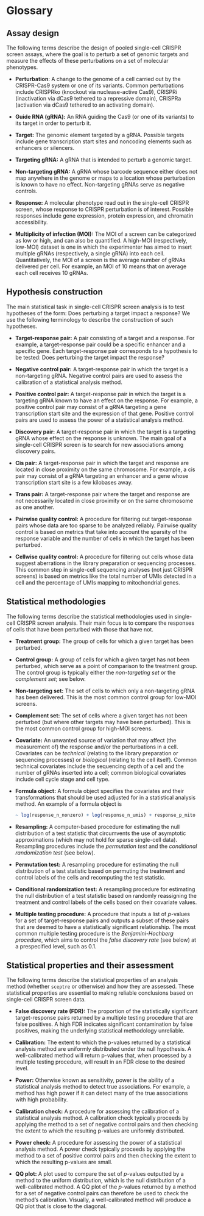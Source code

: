 # Glossary {#sec-glossary}

## Assay design

The following terms describe the design of pooled single-cell CRISPR screen assays, where the goal is to perturb a set of genomic targets and measure the effects of these perturbations on a set of molecular phenotypes.

-  **Perturbation**: A change to the genome of a cell carried out by the CRISPR-Cas9 system or one of its variants. Common perturbations include CRISPRko (knockout via nuclease-active Cas9), CRISPRi (inactivation via dCas9 tethered to a repressive domain), CRISPRa (activation via dCas9 tethered to an activating domain).

-   **Guide RNA (gRNA):** An RNA guiding the Cas9 (or one of its variants) to its target in order to perturb it.

-   **Target:** The genomic element targeted by a gRNA. Possible targets include gene transcription start sites and noncoding elements such as enhancers or silencers.

-   **Targeting gRNA:** A gRNA that is intended to perturb a genomic target.

-   **Non-targeting gRNA:** A gRNA whose barcode sequence either does not map anywhere in the genome or maps to a location whose perturbation is known to have no effect. Non-targeting gRNAs serve as negative controls.

-   **Response:** A molecular phenotype read out in the single-cell CRISPR screen, whose response to CRISPR perturbation is of interest. Possible responses include gene expression, protein expression, and chromatin accessibility.

-   **Multiplicity of infection (MOI):** The MOI of a screen can be categorized as low or high, and can also be quantified. A high-MOI (respectively, low-MOI) dataset is one in which the experimenter has aimed to insert multiple gRNAs (respectively, a single gRNA) into each cell. Quantitatively, the MOI of a screen is the average number of gRNAs delivered per cell. For example, an MOI of 10 means that on average each cell receives 10 gRNAs.

## Hypothesis construction

The main statistical task in single-cell CRISPR screen analysis is to test hypotheses of the form: Does perturbing a target impact a response? We use the following terminology to describe the construction of such hypotheses.

<!-- -   **gRNA group:** Two or more gRNAs whose effects one wishes to study together. In particular, one wishes to test whether any gRNA in the group has an effect on a response of interest. Typically, gRNAs with the same target are grouped together. -->

-   **Target-response pair:** A pair consisting of a target and a response. For example, a target-response pair could be a specific enhancer and a specific gene. Each target-response pair corresponds to a hypothesis to be tested: Does perturbing the target impact the response?

-   **Negative control pair:** A target-response pair in which the target is a non-targeting gRNA. Negative control pairs are used to assess the calibration of a statistical analysis method.

-   **Positive control pair:** A target-response pair in which the target is a targeting gRNA known to have an effect on the response. For example, a positive control pair may consist of a gRNA targeting a gene transcription start site and the expression of that gene. Positive control pairs are used to assess the power of a statistical analysis method.

-   **Discovery pair:** A target-response pair in which the target is a targeting gRNA whose effect on the response is unknown. The main goal of a single-cell CRISPR screen is to search for new associations among discovery pairs.

-   **Cis pair:** A target-response pair in which the target and response are located in close proximity on the same chromosome. For example, a cis pair may consist of a gRNA targeting an enhancer and a gene whose transcription start site is a few kilobases away. 

-   **Trans pair:** A target-response pair where the target and response are not necessarily located in close proximity or on the same chromosome as one another.

-   **Pairwise quality control:** A procedure for filtering out target-response pairs whose data are too sparse to be analyzed reliably. Pairwise quality control is based on metrics that take into account the sparsity of the response variable and the number of cells in which the target has been perturbed.

-   **Cellwise quality control:** A procedure for filtering out cells whose data suggest aberrations in the library preparation or sequencing processes. This common step in single-cell sequencing analyses (not just CRISPR screens) is based on metrics like the total number of UMIs detected in a cell and the percentage of UMIs mapping to mitochondrial genes.

## Statistical methodologies

The following terms describe the statistical methodologies used in single-cell CRISPR screen analysis. Their main focus is to compare the responses of cells that have been perturbed with those that have not.

-   **Treatment group:** The group of cells for which a given target has been perturbed.

-   **Control group:** A group of cells for which a given target has not been perturbed, which serve as a point of comparison to the treatment group. The control group is typically either the *non-targeting set* or the *complement set*; see below.

-   **Non-targeting set:** The set of cells to which only a non-targeting gRNA has been delivered. This is the most common control group for low-MOI screens.

-   **Complement set:** The set of cells where a given target has not been perturbed (but where other targets may have been perturbed). This is the most common control group for high-MOI screens.

-   **Covariate:** An unwanted source of variation that may affect (the measurement of) the response and/or the perturbations in a cell. Covariates can be *technical* (relating to the library preparation or sequencing processes) or *biological* (relating to the cell itself). Common technical covariates include the sequencing depth of a cell and the number of gRNAs inserted into a cell; common biological covariates include cell cycle stage and cell type. 

-   **Formula object:** A formula object specifies the covariates and their transformations that should be used adjusted for in a statistical analysis method. An example of a formula object is 

    ```r
    ~ log(response_n_nonzero) + log(response_n_umis) + response_p_mito + batch
    ```

-   **Resampling:** A computer-based procedure for estimating the null distribution of a test statistic that circumvents the use of asymptotic approximations (which may not hold for sparse single-cell data). Resampling procedures include the *permutation test* and the *conditional randomization test* (see below).

-   **Permutation test:** A resampling procedure for estimating the null distribution of a test statistic based on permuting the treatment and control labels of the cells and recomputing the test statistic.

-   **Conditional randomization test:** A resampling procedure for estimating the null distribution of a test statistic based on randomly reassigning the treatment and control labels of the cells based on their covariate values.

-   **Multiple testing procedure:** A procedure that inputs a list of $p$-values for a set of target-response pairs and outputs a subset of these pairs that are deemed to have a statistically significant relationship. The most common multiple testing procedure is the *Benjamini-Hochberg procedure*, which aims to control the *false discovery rate* (see below) at a prespecified level, such as 0.1.

## Statistical properties and their assessment

The following terms describe the statistical properties of an analysis method (whether `sceptre` or otherwise) and how they are assessed. These statistical properties are essential to making reliable conclusions based on single-cell CRISPR screen data.

-   **False discovery rate (FDR):** The proportion of the statistically significant target-response pairs returned by a multiple testing procedure that are false positives. A high FDR indicates significant contamination by false positives, making the underlying statistical methodology unreliable.

-   **Calibration:** The extent to which the p-values returned by a statistical analysis method are uniformly distributed under the null hypothesis. A well-calibrated method will return p-values that, when processed by a multiple testing procedure, will result in an FDR close to the desired level.

-   **Power:** Otherwise known as sensitivity, power is the ability of a statistical analysis method to detect true associations. For example, a method has high power if it can detect many of the true associations with high probability.

-   **Calibration check:** A procedure for assessing the calibration of a statistical analysis method. A calibration check typically proceeds by applying the method to a set of negative control pairs and then checking the extent to which the resulting p-values are uniformly distributed.

-   **Power check:** A procedure for assessing the power of a statistical analysis method. A power check typically proceeds by applying the method to a set of positive control pairs and then checking the extent to which the resulting p-values are small.

-   **QQ plot:** A plot used to compare the set of $p$-values outputted by a method to the uniform distribution, which is the null distribution of a well-calibrated method. A QQ plot of the $p$-values returned by a method for a set of negative control pairs can therefore be used to check the method's calibration. Visually, a well-calibrated method will produce a QQ plot that is close to the diagonal.
